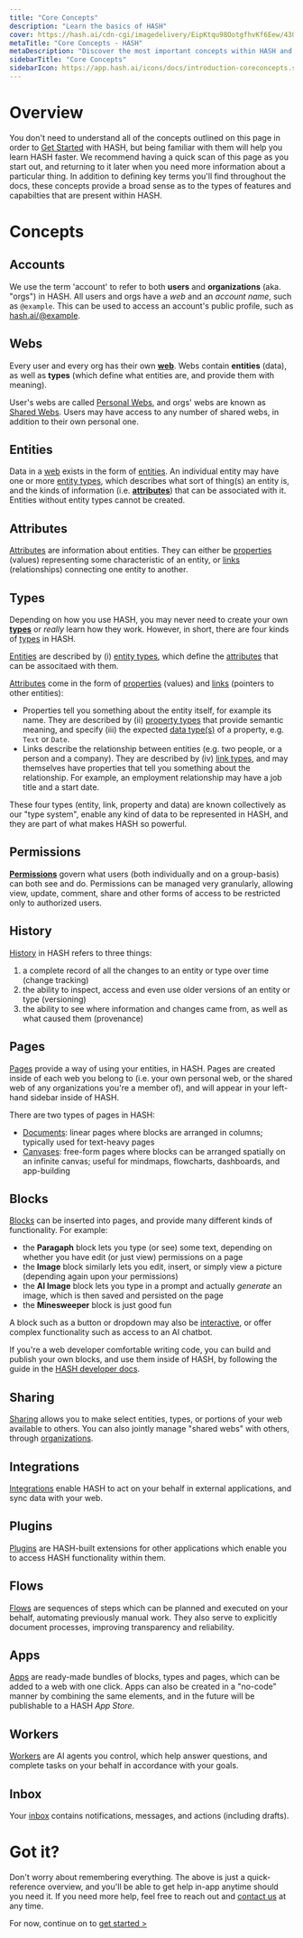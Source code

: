 ```yaml
---
title: "Core Concepts"
description: "Learn the basics of HASH"
cover: https://hash.ai/cdn-cgi/imagedelivery/EipKtqu98OotgfhvKf6Eew/430c3a0a-ab34-4f6c-5d38-c0dc23e30800/public
metaTitle: "Core Concepts - HASH"
metaDescription: "Discover the most important concepts within HASH and learn how the application works"
sidebarTitle: "Core Concepts"
sidebarIcon: https://app.hash.ai/icons/docs/introduction-coreconcepts.svg
---
```


# Overview

You don't need to understand all of the concepts outlined on this page in order to [Get Started](/guide/introduction/get-started) with HASH, but being familiar with them will help you learn HASH faster. We recommend having a quick scan of this page as you start out, and returning to it later when you need more information about a particular thing. In addition to defining key terms you'll find throughout the docs, these concepts provide a broad sense as to the types of features and capabilties that are present within HASH.

# Concepts

## Accounts

We use the term 'account' to refer to both **users** and **organizations** (aka. "orgs") in HASH. All users and orgs have a _web_ and an _account name_, such as `@example`. This can be used to access an account's public profile, such as [hash.ai/@example](https://app.hash.ai/@example).

## Webs

Every user and every org has their own [**web**](/guide/webs). Webs contain **entities** (data), as well as **types** (which define what entities are, and provide them with meaning).

User's webs are called [Personal Webs](/guide/webs/users#web), and orgs' webs are known as [Shared Webs](/guide/webs/orgs#web). Users may have access to any number of shared webs, in addition to their own personal one.

## Entities

Data in a [web](/guide/webs) exists in the form of [entities](/guide/entities). An individual entity may have one or more [entity types](/guide/types/entity-types), which describes what sort of thing(s) an entity is, and the kinds of information (i.e. [**attributes**](/guide/entities/attributes)) that can be associated with it. Entities without entity types cannot be created.

## Attributes

[Attributes](/guide/entities/attributes) are information about entities. They can either be [properties](/guide/entities/attributes#properties) (values) representing some characteristic of an entity, or [links](/guide/entities/attributes#links) (relationships) connecting one entity to another.

## Types

Depending on how you use HASH, you may never need to create your own [**types**](/guide/types) or _really_ learn how they work. However, in short, there are four kinds of [types](/guide/types) in HASH.

[Entities](/guide/entities) are described by (i) [entity types](/guide/types/entity-types), which define the [attributes](/guide/entities/attributes) that can be associtaed with them.

[Attributes](/guide/entities/attributes) come in the form of [properties](/guide/entities/attributes#properties) (values) and [links](/guide/entities/attributes#links) (pointers to other entities):

- Properties tell you something about the entity itself, for example its name. They are described by (ii) [property types](/guide/types/property-types) that provide semantic meaning, and specify (iii) the expected [data type(s)](/guide/types/data-types) of a property, e.g. `Text` or `Date`.
- Links describe the relationship between entities (e.g. two people, or a person and a company). They are described by (iv) [link types](/guide/types/link-types), and may themselves have properties that tell you something about the relationship. For example, an employment relationship may have a job title and a start date.

These four types (entity, link, property and data) are known collectively as our "type system", enable any kind of data to be represented in HASH, and they are part of what makes HASH so powerful.

## Permissions

[**Permissions**](/guide/webs/permissions) govern what users (both individually and on a group-basis) can both see and do. Permissions can be managed very granularly, allowing view, update, comment, share and other forms of access to be restricted only to authorized users.

## History

[History](/guide/webs/history) in HASH refers to three things:

1. a complete record of all the changes to an entity or type over time (change tracking)
1. the ability to inspect, access and even use older versions of an entity or type (versioning)
1. the ability to see where information and changes came from, as well as what caused them (provenance)

## Pages

[Pages](/guide/pages) provide a way of using your entities, in HASH. Pages are created inside of each web you belong to (i.e. your own personal web, or the shared web of any organizations you're a member of), and will appear in your left-hand sidebar inside of HASH.

There are two types of pages in HASH:

- [Documents](/guide/pages/documents): linear pages where blocks are arranged in columns; typically used for text-heavy pages
- [Canvases](/guide/pages/canvases): free-form pages where blocks can be arranged spatially on an infinite canvas; useful for mindmaps, flowcharts, dashboards, and app-building

## Blocks

[Blocks](/guide/pages/blocks) can be inserted into pages, and provide many different kinds of functionality. For example:

- the **Paragaph** block lets you type (or see) some text, depending on whether you have edit (or just view) permissions on a page
- the **Image** block similarly lets you edit, insert, or simply view a picture (depending again upon your permissions)
- the **AI Image** block lets you type in a prompt and actually _generate_ an image, which is then saved and persisted on the page
- the **Minesweeper** block is just good fun

A block such as a button or dropdown may also be [interactive](/guide/pages/blocks#action), or offer complex functionality such as access to an AI chatbot.

If you're a web developer comfortable writing code, you can build and publish your own blocks, and use them inside of HASH, by following the guide in the [HASH developer docs](https://hash.dev/docs/blocks).

## Sharing

[Sharing](/guide/sharing) allows you to make select entities, types, or portions of your web available to others. You can also jointly manage "shared webs" with others, through [organizations](/guide/webs/orgs).

## Integrations

[Integrations](/guide/integrations) enable HASH to act on your behalf in external applications, and sync data with your web.

## Plugins

[Plugins](/guide/plugins) are HASH-built extensions for other applications which enable you to access HASH functionality within them.

## Flows

[Flows](/guide/flows) are sequences of steps which can be planned and executed on your behalf, automating previously manual work. They also serve to explicitly document processes, improving transparency and reliability.

## Apps

[Apps](/guide/apps) are ready-made bundles of blocks, types and pages, which can be added to a web with one click. Apps can also be created in a "no-code" manner by combining the same elements, and in the future will be publishable to a HASH _App Store_.

## Workers

[Workers](/guide/workers) are AI agents you control, which help answer questions, and complete tasks on your behalf in accordance with your goals.

## Inbox

Your [inbox](/guide/inbox) contains notifications, messages, and actions (including drafts).

# Got it?

Don't worry about remembering everything. The above is just a quick-reference overview, and you'll be able to get help in-app anytime should you need it. If you need more help, feel free to reach out and [contact us](/contact) at any time.

For now, continue on to [get started >](/guide/introduction/get-started)
